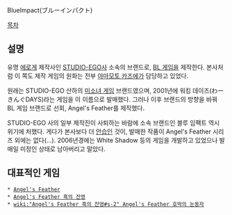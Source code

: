 BlueImpact(ブルーインパクト)

[[목차]]
== 설명 ==
유명 [[에로게]] 제작사인 [[STUDIO-EGO]]사 소속의 브랜드로, [[BL 게임]]을 제작한다.
본사처럼 이 쪽도 제작 게임의 원화는 전부 [[야마모토 카즈에]]가 담당하고 있었다.

원래는 STUDIO-EGO 산하의 [[미소녀 게임]] 브랜드였으며, 2001년에 워킹 데이즈(わーきんぐDAYS)라는 게임을 이 이름으로 발매했다. 그러나 이후 브랜드의 방향을 바꿔 BL 게임 브랜드로 선회, Angel's Feather를 제작했다.

STUDIO-EGO 사의 일부 제작진이 사퇴하는 바람에 소속 브랜드인 블루 임팩트 역시 위기에 처했다. 게다가 본사보다 더 [[안습]]인 것이, 발매한 작품이 Angel's Feather 시리즈 외에는 없다(...). 2006년경에는 White Shadow 등의 게임을 개발하고 있었으나 발매일 미정인 상태로 남아버리고 말았다.

== 대표적인 게임 ==
 * [[Angel's Feather]]
 * [[Angel's Feather 흑의 잔영]]
 * [[wiki:"Angel's Feather 흑의 잔영#s-2" Angel's Feather 호박의 눈동자]]
